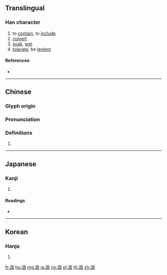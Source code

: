 {{character info/new}}
==Translingual==

===Han character===
{{Han char|rn=85|rad=水|as=08|sn=11|four=31172|canj=ENUE|ids=⿰氵函}}

# to [[contain]], to [[include]]
# [[culvert]]
# [[soak]], [[wet]]
# [[tolerate]], be [[lenient]]

====References====
* {{Han ref|kx=0628.130|dkj=17595|dj=1030.050|hdz=31665.040|uh=6DB5|ud=28085|bh=B25B|bd=45659}}

----

==Chinese==
{{zh-forms}}

===Glyph origin===
{{Han etym}}

===Pronunciation===
{{zh-pron
|m=hán
|c=haam4
|h=pfs=
|md=
|mn=âm/hâm
|w=
|mc=y
|oc=y
|cat=
}}

===Definitions===
{{zh-hanzi}}

# {{rfdef|lang=zh}}

----

==Japanese==

===Kanji===
{{ja-kanji|grade=|rs=水08}}

# {{defn|lang=ja|sort=水08}}

====Readings====
* {{ja-readings|on=[[かん]] (kan)|kun=[[ひたす]] (hitasu)}}

----

==Korean==

===Hanja===
{{ko-hanja|hangeul=함|eumhun=|rv=ham|mr=ham|y=ham}}

# {{defn|lang=ko|sort=水08}}

[[fr:涵]]
[[hu:涵]]
[[mg:涵]]
[[ja:涵]]
[[no:涵]]
[[pl:涵]]
[[th:涵]]
[[zh:涵]]